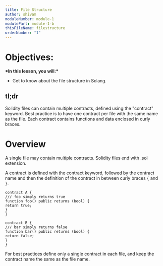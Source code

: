 ```yaml
---
title: File Structure
author: shivam
moduleNumber: module-1
modulePart: module-1-b
thisFileName: filestructure
orderNumber: "1"
---
```


# Objectives:

************\*************In this lesson, you will:************\*************

- Get to know about the file structure in Solang.

## tl;dr

Solidity files can contain multiple contracts, defined using the "contract" keyword. Best practice is to have one contract per file with the same name as the file. Each contract contains functions and data enclosed in curly braces.

# Overview

A single file may contain multiple contracts. Solidity files end with .sol extension.

A contract is defined with the contract keyword, followed by the contract name and then the definition of the contract in between curly braces `{` and `}`.

```soldity
contract A {
/// foo simply returns true
function foo() public returns (bool) {
return true;
}
}

contract B {
/// bar simply returns false
function bar() public returns (bool) {
return false;
}
}
```

For best practices define only a single contract in each file, and keep the contract name the same as the file name.
